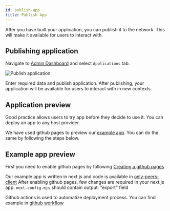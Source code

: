 ```yaml
---
id: publish-app
title: Publish App
---
```


After you have built your application, you can publish it to the network. This will make it available for users to interact with.

## Publishing application

Navigate to [Admin Dashboard](../explore/developers-quickstart/admin-dashboard) and select `Applications` tab.

![Publish application](/admin-dashboard/publish-new-application.png)

Enter required data and publish application. After publishing, your application will be available for users to interact with in new contexts.

## Application preview

Good practice allows users to try app before they decide to use it. You can deploy an app to any host provider.

We have used github pages to preview our [example app](../explore/developers-quickstart/example-app). You can do the same by following the steps below.

## Example app preview

First you need to enable github pages by following [Creating a github pages](https://docs.github.com/en/pages/getting-started-with-github-pages/creating-a-github-pages-site)

Our example app is written in next.js and code is available in [only-peers-client](https://github.com/calimero-network/only-peers-client)
After enabling github pages, few changes are required in your next.js app.
`next.config.mjs` should contain output: "export" field

Github actions is used to automatize deployment process. You can find example in [github workflow](https://github.com/calimero-network/only-peers-client/tree/master/.github/workflows)

